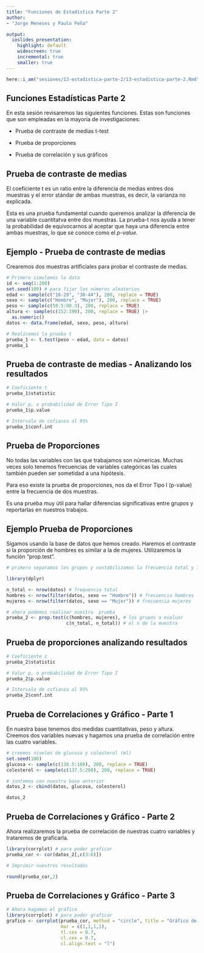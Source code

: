 ```yaml
---
title: "Funciones de Estadística Parte 2"
author:
- "Jorge Meneses y Paulo Peña"

output:
  ioslides_presentation:
    highlight: default
    widescreen: true
    incremental: true
    smaller: true
---
```


```r
here::i_am("sesiones/13-estadística-parte-2/13-estadística-parte-2.Rmd")
```

## Funciones Estadísticas Parte 2

En esta sesión revisaremos las siguientes funciones. Estas son funciones que son empleadas en la mayoría de investigaciones:

-   Prueba de contraste de medias t-test

-   Prueba de proporciones

-   Prueba de correlación y sus gráficos

## Prueba de contraste de medias

El coeficiente t es un ratio entre la diferencia de medias entres dos muestras y el error stándar de ambas muestras, es decir, la varianza no explicada.

Esta es una prueba fundamental cuando queremos analizar la diferencia de una variable cuantitatva entre dos muestras. La prueba-t nos ayuda a tener la probabilidad de equivocarnos al aceptar que haya una diferencia entre ambas muestras, lo que se conoce como el *p-value.*

## Ejemplo - Prueba de contraste de medias {.smaller}

Crearemos dos muestras artificiales para probar el contraste de medias.

```r

# Primero simulemos la data
id <- seq(1:200)
set.seed(100) # para fijar los números aleatorios
edad <- sample(c("16-29", "30-44"), 200, replace = TRUE)
sexo <- sample(c("Hombre", "Mujer"), 200, replace = TRUE)
peso <- sample(c(50.5:90.3), 200, replace = TRUE)
altura <- sample(c(152:190), 200, replace = TRUE) |>
  as.numeric()
datos <- data.frame(edad, sexo, peso, altura)
```

```r

# Realicemos la prueba t
prueba_1 <- t.test(peso ~ edad, data = datos)
prueba_1
```

## Prueba de contraste de medias - Analizando los resultados {.smaller}

```r
# Coeficiente t 
prueba_1$statistic

# Valor p, o probabilidad de Error Tipo I
prueba_1$p.value

# Intervalo de cofianza al 95%
prueba_1$conf.int
```

## Prueba de Proporciones {.smaller}

No todas las variables con las que trabajamos son númericas. Muchas veces solo tenemos frecuencias de variables categóricas las cuales también pueden ser sometidad a una hipótesis.

Para eso existe la prueba de proporciones, nos da el Error Tipo I (p-value) entre la frecuencia de dos muestras.

Es una prueba muy útil para hallar diferencias significativas entre grupos y reportarlas en nuestros trabajos.

## Ejemplo Prueba de Proporciones {.smaller}

Sigamos usando la base de datos que hemos creado. Haremos el contraste si la proporción de hombres es similar a la de mujeres. Utilizaremos la función "prop.test".

```r

# primero separamos los grupos y contabilizamos la frecuencia total y las frecuencias de cada grupo

library(dplyr)

n_total <- nrow(datos) # frequencia total
hombres <- nrow(filter(datos, sexo == "Hombre")) # frecuencia hombres
mujeres <- nrow(filter(datos, sexo == "Mujer")) # frecuencia mujeres

# ahora podemos realizar nuestra  prueba
prueba_2 <- prop.test(c(hombres, mujeres), # los grupos a evaluar
                      c(n_total, n_total)) # el n de la muestra

```

## Prueba de proporciones analizando resultados {.smaller}

```r

# Coeficiente z 
prueba_2$statistic

# Valor p, o probabilidad de Error Tipo I
prueba_2$p.value

# Intervalo de cofianza al 95%
prueba_2$conf.int

```

## Prueba de Correlaciones y Gráfico - Parte 1 {.smaller}

En nuestra base tenemos dos medidas cuantitativas, peso y altura. Creemos dos variables nuevas y hagamos una prueba de correlación entre las cuatro variables.

```r

# creemos niveles de glucosa y colesterol (ml)
set.seed(100)
glucosa <- sample(c(138.5:160), 200, replace = TRUE)
colesterol <- sample(c(137.5:200), 200, replace = TRUE)

# juntemos con nuestra base anterior
datos_2 <- cbind(datos, glucosa, colesterol)

datos_2
```

## Prueba de Correlaciones y Gráfico - Parte 2 {.smaller}

Ahora realizaremos la prueba de correlación de nuestras cuatro variables y trataremos de graficarla.

```r

library(corrplot) # para poder graficar
prueba_cor <- cor(datos_2[,c(3:6)])

# Imprimir nuestros resultados

round(prueba_cor,2)
```

## Prueba de Correlaciones y Gráfico - Parte 3 {.smaller}

```r
# Ahora hagamos el gráfico
library(corrplot) # para poder graficar
grafico <- corrplot(prueba_cor, method = "circle", title = "Gráfico de Correlaciones",
                    mar = c(1,1,1,1),
                    tl.cex = 0.7,
                    cl.cex = 0.7,
                    cl.align.text = "l")
```
